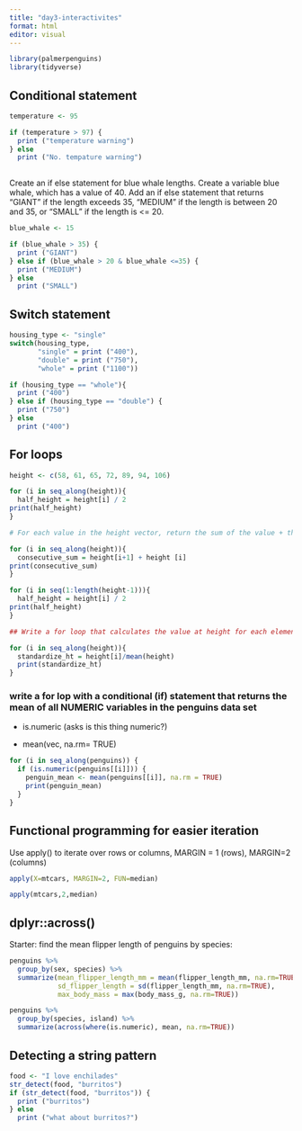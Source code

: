```yaml
---
title: "day3-interactivites"
format: html
editor: visual
---
```


```r
library(palmerpenguins)
library(tidyverse)
```

## Conditional statement

```r
temperature <- 95

if (temperature > 97) {
  print ("temperature warning")
} else 
  print ("No. tempature warning")
  
```

Create an if else statement for blue whale lengths. Create a variable blue whale, which has a value of 40. Add an if else statement that returns "GIANT" if the length exceeds 35, "MEDIUM" if the length is between 20 and 35, or "SMALL" if the length is \<= 20.

```r

blue_whale <- 15

if (blue_whale > 35) {
  print ("GIANT")
} else if (blue_whale > 20 & blue_whale <=35) {
  print ("MEDIUM")
} else 
  print ("SMALL")
```

## Switch statement

```r
housing_type <- "single"
switch(housing_type,
       "single" = print ("400"),
       "double" = print ("750"),
       "whole" = print ("1100"))

if (housing_type == "whole"){
  print ("400")
} else if (housing_type == "double") {
  print ("750")
} else 
  print ("400")
```

## For loops

```r
height <- c(58, 61, 65, 72, 89, 94, 106)

for (i in seq_along(height)){
  half_height = height[i] / 2
print(half_height)
}

# For each value in the height vector, return the sum of the value + the one right after it...

for (i in seq_along(height)){
  consecutive_sum = height[i+1] + height [i]
print(consecutive_sum)
}

for (i in seq(1:length(height-1))){
  half_height = height[i] / 2
print(half_height)
}

## Write a for loop that calculates the value at height for each element divided by the mean of the entire height vector 

for (i in seq_along(height)){
  standardize_ht = height[i]/mean(height)
  print(standardize_ht)
}
```

### write a for lop with a conditional (if) statement that returns the mean of all NUMERIC variables in the penguins data set

-   is.numeric (asks is this thing numeric?)

-   mean(vec, na.rm= TRUE)

```r
for (i in seq_along(penguins)) {
  if (is.numeric(penguins[[i]])) {
    penguin_mean <- mean(penguins[[i]], na.rm = TRUE)
    print(penguin_mean)
  }
}

```

## Functional programming for easier iteration

Use apply() to iterate over rows or columns, MARGIN = 1 (rows), MARGIN=2 (columns)

```r
apply(X=mtcars, MARGIN=2, FUN=median)

apply(mtcars,2,median)
```

## dplyr::across()

Starter: find the mean flipper length of penguins by species:

```r
penguins %>%
  group_by(sex, species) %>%
  summarize(mean_flipper_length_mm = mean(flipper_length_mm, na.rm=TRUE),
            sd_flipper_length = sd(flipper_length_mm, na.rm=TRUE),
            max_body_mass = max(body_mass_g, na.rm=TRUE))
```

```r
penguins %>%
  group_by(species, island) %>%
  summarize(across(where(is.numeric), mean, na.rm=TRUE))
```

## Detecting a string pattern

```r
food <- "I love enchilades"
str_detect(food, "burritos")
if (str_detect(food, "burritos")) {
  print ("burritos")
} else 
  print ("what about burritos?")
```
